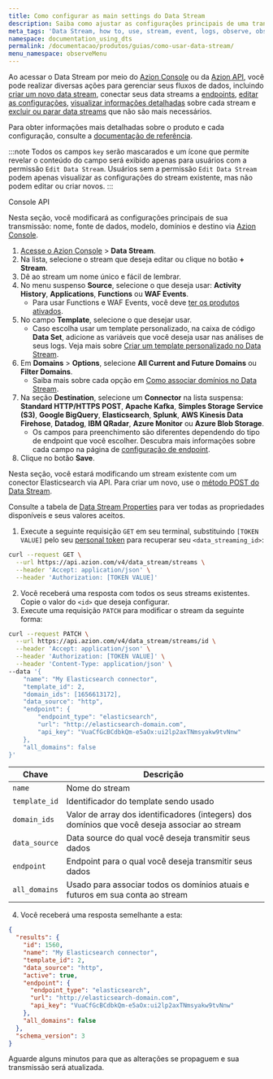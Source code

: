 ```yaml
---
title: Como configurar as main settings do Data Stream
description: Saiba como ajustar as configurações principais de uma transmissão de dados.
meta_tags: 'Data Stream, how to, use, stream, event, logs, observe, observability'
namespace: documentation_using_dts
permalink: /documentacao/produtos/guias/como-usar-data-stream/
menu_namespace: observeMenu
---
```




Ao acessar o Data Stream por meio do [Azion Console](https://console.azion.com/data-stream) ou da [Azion API](https://api.azion.com/#04257075-3691-4b5f-b22b-22a5b6653f3f), você pode realizar diversas ações para gerenciar seus fluxos de dados, incluindo [criar um novo data stream](/pt-br/documentacao/produtos/guias/como-usar-data-stream/), conectar seus data streams a [endpoints](/pt-br/documentacao/produtos/guias/#observe), [editar as configurações](/pt-br/documentacao/produtos/guias/como-usar-data-stream/), [visualizar informações detalhadas](/pt-br/documentacao/produtos/observe/troubleshoot/data-stream-monitorar-metricas/) sobre cada stream e [excluir ou parar data streams](/pt-br/documentacao/produtos/guias/observe/deletar-data-stream/) que não são mais necessários.

Para obter informações mais detalhadas sobre o produto e cada configuração, consulte a [documentação de referência](/pt-br/documentacao/produtos/observe/data-stream/).

:::note
Todos os campos `key` serão mascarados e um ícone que permite revelar o conteúdo do campo será exibido apenas para usuários com a permissão `Edit Data Stream`. Usuários sem a permissão `Edit Data Stream` podem apenas visualizar as configurações do stream existente, mas não podem editar ou criar novos.
:::

<Tabs client:visible>
    <Fragment slot="tab.console">Console</Fragment>
    <Fragment slot="tab.api">API</Fragment>

<Fragment slot="panel.console">

Nesta seção, você modificará as configurações principais de sua transmissão: nome, fonte de dados, modelo, domínios e destino via [Azion Console](https://console.azion.com).

1. [Acesse o Azion Console](/pt-br/documentacao/produtos/guias/como-acessar-o-azion-console/) > **Data Stream**.
2. Na lista, selecione o stream que deseja editar ou clique no botão **+ Stream**.
3. Dê ao stream um nome único e fácil de lembrar.
4. No menu suspenso **Source**, selecione o que deseja usar: **Activity History**, **Applications**, **Functions** ou **WAF Events**.
    - Para usar Functions e WAF Events, você deve [ter os produtos ativados](/pt-br/documentacao/produtos/observe/data-stream/#selecionar-data-source).
5. No campo **Template**, selecione o que desejar usar.
    - Caso escolha usar um template personalizado, na caixa de código **Data Set**, adicione as variáveis que você deseja usar nas análises de seus logs. Veja mais sobre [Criar um template personalizado no Data Stream](/pt-br/documentacao/produtos/guias/data-stream-template-personalizado/).
6. Em **Domains** > **Options**, selecione **All Current and Future Domains** ou **Filter Domains**.
    - Saiba mais sobre cada opção em [Como associar domínios no Data Stream](/pt-br/documentacao/produtos/guias/data-stream-associar-dominios/).
7. Na seção **Destination**, selecione um **Connector** na lista suspensa: **Standard HTTP/HTTPS POST**, **Apache Kafka**, **Simples Storage Service (S3)**, **Google BigQuery**, **Elasticsearch**, **Splunk**, **AWS Kinesis Data Firehose**, **Datadog**, **IBM QRadar**, **Azure Monitor** ou **Azure Blob Storage**.
    - Os campos para preenchimento são diferentes dependendo do tipo de endpoint que você escolher. Descubra mais informações sobre cada campo na página de [configuração de endpoint](/pt-br/documentacao/produtos/observe/data-stream/#endpoints).
8. Clique no botão **Save**.

</Fragment>

<Fragment slot="panel.api">

Nesta seção, você estará modificando um stream existente com um conector Elasticsearch via API. Para criar um novo, use o [método POST do Data Stream](https://api.azion.com/#ed05fed1-9e69-4f6f-b086-81095b8cd738).

Consulte a tabela de [Data Stream Properties](https://api.azion.com/#ed05fed1-9e69-4f6f-b086-81095b8cd738) para ver todas as propriedades disponíveis e seus valores aceitos.

1. Execute a seguinte requisição `GET` em seu terminal, substituindo `[TOKEN VALUE]` pelo seu [personal token](/pt-br/documentacao/produtos/guias/personal-tokens/) para recuperar seu `<data_streaming_id>`:

```bash
curl --request GET \
  --url https://api.azion.com/v4/data_stream/streams \
  --header 'Accept: application/json' \
  --header 'Authorization: [TOKEN VALUE]'
```

2. Você receberá uma resposta com todos os seus streams existentes. Copie o valor do `<id>` que deseja configurar.
3. Execute uma requisição `PATCH` para modificar o stream da seguinte forma:

```bash
curl --request PATCH \
  --url https://api.azion.com/v4/data_stream/streams/id \
  --header 'Accept: application/json' \
  --header 'Authorization: [TOKEN VALUE]' \
  --header 'Content-Type: application/json' \
--data '{
	"name": "My Elasticsearch connector",
    "template_id": 2,
    "domain_ids": [1656613172],
    "data_source": "http",
    "endpoint": {
        "endpoint_type": "elasticsearch",
        "url": "http://elasticsearch-domain.com",
        "api_key": "VuaCfGcBCdbkQm-e5aOx:ui2lp2axTNmsyakw9tvNnw"
    },
    "all_domains": false
}'
```

| Chave | Descrição |
| --- | --- |
| `name` | Nome do stream |
| `template_id` | Identificador do template sendo usado |
| `domain_ids` | Valor de array dos identificadores (integers) dos domínios que você deseja associar ao stream |
| `data_source` | Data source do qual você deseja transmitir seus dados |
| `endpoint` | Endpoint para o qual você deseja transmitir seus dados |
| `all_domains` | Usado para associar todos os domínios atuais e futuros em sua conta ao stream |

4. Você receberá uma resposta semelhante a esta:

```json
{
  "results": {
    "id": 1560,
    "name": "My Elasticsearch connector",
    "template_id": 2,
    "data_source": "http",
    "active": true,
    "endpoint": {
      "endpoint_type": "elasticsearch",
      "url": "http://elasticsearch-domain.com",
      "api_key": "VuaCfGcBCdbkQm-e5aOx:ui2lp2axTNmsyakw9tvNnw"
    },
    "all_domains": false
  },
  "schema_version": 3
}
```

Aguarde alguns minutos para que as alterações se propaguem e sua transmissão será atualizada.

<JourneyAPI />

</Fragment>
</Tabs>

<br /><br />
---

